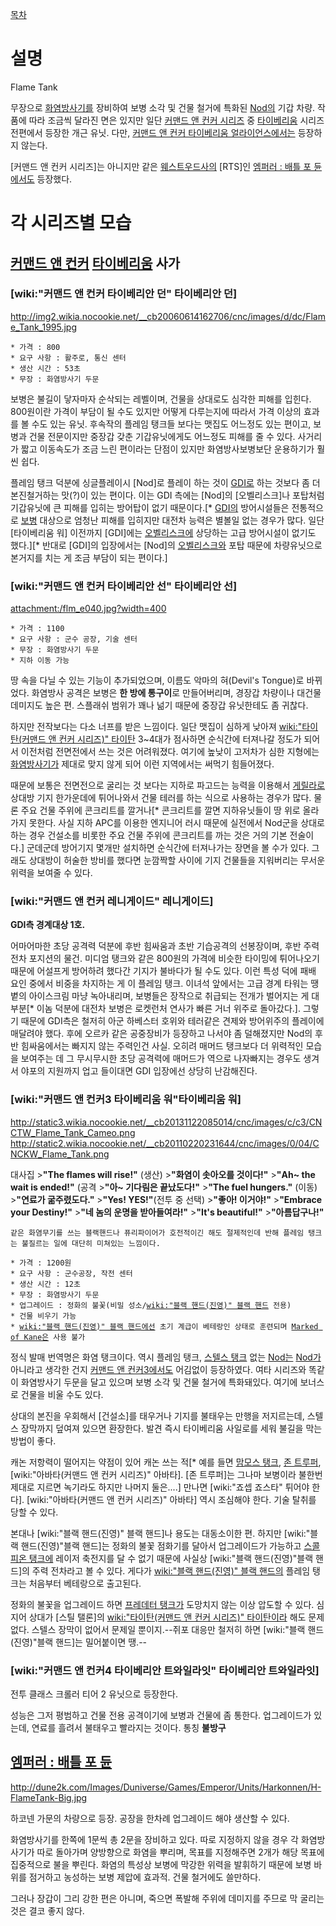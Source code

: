 [[목차]]
= 설명 =
Flame Tank

무장으로 [[화염방사기]]를 장비하여 보병 소각 및 건물 철거에 특화된 [[Nod]]의 기갑 차량. 작품에 따라 조금씩 달라진 면은 있지만 일단 [[커맨드 앤 컨커 시리즈]] 중 [[타이베리움]] 시리즈 전편에서 등장한 개근 유닛. 다만, [[커맨드 앤 컨커 타이베리움 얼라이언스]]에서는 등장하지 않는다.

[커맨드 앤 컨커 시리즈]는 아니지만 같은 [[웨스트우드]]사의 [RTS]인 [[엠퍼러 : 배틀 포 듄]]에서도 등장했다.
= 각 시리즈별 모습 =
== [[커맨드 앤 컨커]] [[타이베리움]] 사가 ==
=== [wiki:"커맨드 앤 컨커 타이베리안 던" 타이베리안 던] ===
http://img2.wikia.nocookie.net/__cb20060614162706/cnc/images/d/dc/Flame_Tank_1995.jpg

 * 가격 : 800
 * 요구 사항 : 활주로, 통신 센터
 * 생산 시간 : 53초
 * 무장 : 화염방사기 두문

보병은 불길이 닿자마자 순삭되는 레벨이며, 건물을 상대로도 심각한 피해를 입힌다. 800원이란 가격이 부담이 될 수도 있지만 어떻게 다루는지에 따라서 가격 이상의 효과를 볼 수도 있는 유닛. 후속작의 플레임 탱크들 보다는 맷집도 어느정도 있는 편이고, 보병과 건물 전문이지만 중장갑 갖춘 기갑유닛에게도 어느정도 피해를 줄 수 있다. 사거리가 짧고 이동속도가 조금 느린 편이라는 단점이 있지만 화염방사보병보단 운용하기가 훨씬 쉽다.

플레임 탱크 덕분에 싱글플레이시 [Nod]로 플레이 하는 것이 [[GDI]]로 하는 것보다 좀 더 본진철거하는 맛(?)이 있는 편이다. 이는 GDI 측에는 [Nod]의 [오벨리스크]나 포탑처럼 기갑유닛에 큰 피해를 입히는 방어탑이 없기 때문이다.[* [[GDI]]의 방어시설들은 전통적으로 [[보병]] 대상으로 엄청난 피해를 입히지만 대전차 능력은 별볼일 없는 경우가 많다. 일단 [타이베리움 워] 이전까지 [GDI]에는 [[오벨리스크]]에 상당하는 고급 방어시설이 없기도 했다.][* 반대로 [GDI]의 입장에서는 [Nod]의 [[오벨리스크]]와 포탑 때문에 차량유닛으로 본거지를 치는 게 조금 부담이 되는 편이다.]
=== [wiki:"커맨드 앤 컨커 타이베리안 선" 타이베리안 선] ===
attachment:/flm_e040.jpg?width=400

 * 가격 : 1100
 * 요구 사항 : 군수 공장, 기술 센터
 * 무장 : 화염방사기 두문
 * 지하 이동 가능

땅 속을 다닐 수 있는 기능이 추가되었으며, 이름도 악마의 혀(Devil's Tongue)로 바뀌었다. 화염방사 공격은 보병은 '''한 방에 통구이'''로 만들어버리며, 경장갑 차량이나 대건물 데미지도 높은 편. 스플래쉬 범위가 꽤나 넒기 때문에 중장갑 유닛한테도 좀 귀찮다.

하지만 전작보다는 다소 너프를 받은 느낌이다. 일단 맷집이 심하게 낮아져 [[wiki:"타이탄(커맨드 앤 컨커 시리즈)" 타이탄]] 3~4대가 점사하면 순식간에 터져나갈 정도가 되어서 이전처럼 전면전에서 쓰는 것은 어려워졌다. 여기에 높낮이 고저차가 심한 지형에는 [[화염방사기]]가 제대로 맞지 않게 되어 이런 지역에서는 써먹기 힘들어졌다.

때문에 보통은 전면전으로 굴리는 것 보다는 지하로 파고드는 능력을 이용해서 [[게릴라]]로 상대방 기지 한가운데에 튀어나와서 건물 테러를 하는 식으로 사용하는 경우가 많다. 물론 주요 건물 주위에 콘크리트를 깔거나[* 콘크리트를 깔면 지하유닛들이 땅 위로 올라가지 못한다. 사실 지하 APC를 이용한 엔지니어 러시 때문에 실전에서 Nod군을 상대로 하는 경우 건설소를 비롯한 주요 건물 주위에 콘크리트를 까는 것은 거의 기본 전술이다.] 군데군데 방어기지 몇개만 설치하면 순식간에 터져나가는 장면을 볼 수가 있다. 그래도 상대방이 허술한 방비를 했다면 눈깜짝할 사이에 기지 건물들을 지워버리는 무서운 위력을 보여줄 수 있다.
=== [wiki:"커맨드 앤 컨커 레니게이드" 레니게이드] ===
'''GDI측 경계대상 1호.''' 

어마어마한 초당 공격력 덕분에 후반 힘싸움과 초반 기습공격의 선봉장이며, 후반 주력전차 포지션의 물건. 미디엄 탱크와 같은 800원의 가격에 비슷한 타이밍에 튀어나오기 때문에 어설프게 방어하려 했다간 기지가 불바다가 될 수도 있다. 
이런 특성 덕에 패배 요인 중에서 비중을 차지하는 게 이 플레임 탱크. 이녀석 앞에서는 고급 경계 타워는 땡볕의 아이스크림 마냥 녹아내리며, 보병들은 장작으로 취급되는 전개가 벌어지는 게 대부분[* 이놈 덕분에 대전차 보병은 로켓런처 연사가 빠른 거너 위주로 돌아갔다.]. 
그렇기 때문에 GDI측은 철저히 아군 하베스터 호위와 테러같은 견제와 방어위주의 플레이에 매달려야 했다. 후에 오르카 같은 공중장비가 등장하고 나서야 좀 덜해졌지만 Nod의 후반 힘싸움에서는 빠지지 않는 주력인건 사실. 오히려 매머드 탱크보다 더 위력적인 모습을 보여주는 데 그 무시무시한 초당 공격력에 매머드가 역으로 나자빠지는 경우도 생겨서 야포의 지원까지 업고 들이대면 GDI 입장에선 상당히 난감해진다.
=== [wiki:"커맨드 앤 컨커3 타이베리움 워"타이베리움 워] ===
http://static3.wikia.nocookie.net/__cb20131122085014/cnc/images/c/c3/CNCTW_Flame_Tank_Cameo.png
http://static2.wikia.nocookie.net/__cb20110220231644/cnc/images/0/04/CNCKW_Flame_Tank.png
{{{#!html
<iframe width="540" height="260" src="http://www.youtube.com/embed/zvktfx87DiM?feature=player_detailpage" frameborder="0" allowfullscreen></iframe>
}}}

대사집
>'''"The flames will rise!"''' (생산)
>'''"화염이 솟아오를 것이다!"'''
>'''"Ah~ the wait is ended!"''' (공격
>'''"아~ 기다림은 끝났도다!"'''
>'''"The fuel hungers."''' (이동)
>'''"연료가 굶주렸도다."'''
>'''"Yes! YES!"'''(전투 중 선택)
>'''"좋아! 이거야!"'''
>'''"Embrace your Destiny!"'''
>'''"네 놈의 운명을 받아들여라!"'''
>'''"It's beautiful!"'''
>'''"아름답구나!"'''

 같은 화염무기를 쓰는 블랙핸드나 퓨리파이어가 호전적이긴 해도 절제적인데 반해 플레임 탱크는 불질르는 일에 대단히 미쳐있는 느낌이다.

 * 가격 : 1200원
 * 요구 사항 : 군수공장, 작전 센터
 * 생산 시간 : 12초
 * 무장 : 화염방사기 두문
 * 업그레이드 : 정화의 불꽃(비밀 성소/[[wiki:"블랙 핸드(진영)" 블랙 핸드]] 전용)
 * 건물 비우기 가능
 * [[wiki:"블랙 핸드(진영)" 블랙 핸드]]에선 초기 계급이 베테랑인 상태로 훈련되며 [[Marked of Kane]]은 사용 불가

정식 발매 번역명은 화염 탱크이다. 역시 플레임 탱크, [[스텔스 탱크]] 없는 [[Nod]]는 [[Nod]]가 아니라고 생각한 건지 [[커맨드 앤 컨커3]]에서도 어김없이 등장하였다. 여타 시리즈와 똑같이 화염방사기 두문을 달고 있으며 보병 소각 및 건물 철거에 특화돼있다. 여기에 보너스로 건물을 비울 수도 있다.

상대의 본진을 우회해서 [건설소]를 태우거나 기지를 불태우는 만행을 저지르는데, 스텔스 장막까지 덮여져 있으면 환장한다. 발견 즉시 타이베리움 사일로를 세워 불길을 막는 방법이 좋다.

캐논 저항력이 떨어지는 약점이 있어 캐논 쓰는 적[* 예를 들면 [[맘모스 탱크]], [[존 트루퍼]], [wiki:"아바타(커맨드 앤 컨커 시리즈)" 아바타]. [존 트루퍼]는 그나마 보병이라 불한번 제대로 지르면 녹기라도 하지만 나머지 둘은....] 만나면 [wiki:"죠셉 죠스타" 튀어야 한다]. [wiki:"아바타(커맨드 앤 컨커 시리즈)" 아바타] 역시 조심해야 한다. 기술 탈취를 당할 수 있다.

본대나 [wiki:"블랙 핸드(진영)" 블랙 핸드]나 용도는 대동소이한 편. 하지만 [wiki:"블랙 핸드(진영)"블랙 핸드]는 정화의 불꽃 점화기를 달아서 업그레이드가 가능하고 [[스콜피온 탱크]]에 레이저 축전지를 달 수 없기 때문에 사실상 [wiki:"블랙 핸드(진영)"블랙 핸드]의 주력 전차라고 볼 수 있다. 게다가 [[wiki:"블랙 핸드(진영)" 블랙 핸드]]의 플레임 탱크는 처음부터 베테랑으로 출고된다.

정화의 불꽃을 업그레이드 하면 [[프레데터 탱크]]가 도망치지 않는 이상 압도할 수 있다. 심지어 상대가 [스틸 탤론]의 [[wiki:"타이탄(커맨드 앤 컨커 시리즈)" 타이탄]]이라 해도  문제없다. 스텔스 장막이 없어서 문제일 뿐이지.--쥐포 대응만 철저히 하면 [wiki:"블랙 핸드(진영)"블랙 핸드]는 밀어붙이면 땡.--
=== [wiki:"커맨드 앤 컨커4 타이베리안 트와일라잇" 타이베리안 트와일라잇] ===
전투 클래스 크롤러 티어 2 유닛으로 등장한다.

성능은 그저 평범하고 건물 전용 공격이기에 보병과 건물에 좀 통한다. 업그레이드가 있는데, 연료를 흘려서 불태우고 빨라지는 것이다. 통칭 '''불방구'''

== [[엠퍼러 : 배틀 포 듄]] ==
http://dune2k.com/Images/Duniverse/Games/Emperor/Units/Harkonnen/H-FlameTank-Big.jpg

하코넨 가문의 차량으로 등장. 공장을 한차례 업그레이드 해야 생산할 수 있다.

화염방사기를 한쪽에 1문씩 총 2문을 장비하고 있다. 따로 지정하지 않을 경우 각 화염방사기가 따로 돌아가며 양방향으로 화염을 뿌리며, 목표를 지정해주면 2개가 해당 목표에 집중적으로 불을 뿌린다. 화염의 특성상 보병에 막강한 위력을 발휘하기 때문에 보병 바위를 점거하고 농성하는 보병 제압에 효과적. 건물 철거에도 쓸만하다.

그러나 장갑이 그리 강한 편은 아니며, 죽으면 폭발해 주위에 데미지를 주므로 막 굴리는 것은 결코 좋지 않다.
